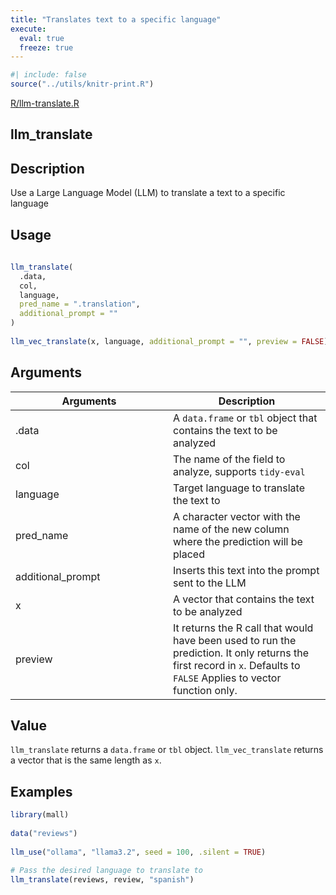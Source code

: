 ```yaml
---
title: "Translates text to a specific language"
execute:
  eval: true
  freeze: true
---
```


```r
#| include: false
source("../utils/knitr-print.R")
```

[R/llm-translate.R](https://github.com/mlverse/mall/blob/main/R/llm-translate.R)

## llm_translate

## Description
 Use a Large Language Model (LLM) to translate a text to a specific language 


## Usage
```r
 
llm_translate( 
  .data, 
  col, 
  language, 
  pred_name = ".translation", 
  additional_prompt = "" 
) 
 
llm_vec_translate(x, language, additional_prompt = "", preview = FALSE) 
```

## Arguments
|Arguments|Description|
|---|---|
| .data | A `data.frame` or `tbl` object that contains the text to be analyzed |
| col | The name of the field to analyze, supports `tidy-eval` |
| language | Target language to translate the text to |
| pred_name | A character vector with the name of the new column where the prediction will be placed |
| additional_prompt | Inserts this text into the prompt sent to the LLM |
| x | A vector that contains the text to be analyzed |
| preview | It returns the R call that would have been used to run the prediction. It only returns the first record in `x`. Defaults to `FALSE` Applies to vector function only. |



## Value
 `llm_translate` returns a `data.frame` or `tbl` object. `llm_vec_translate` returns a vector that is the same length as `x`. 


## Examples
```r
 
library(mall) 
 
data("reviews") 
 
llm_use("ollama", "llama3.2", seed = 100, .silent = TRUE) 
 
# Pass the desired language to translate to 
llm_translate(reviews, review, "spanish") 
 
```


